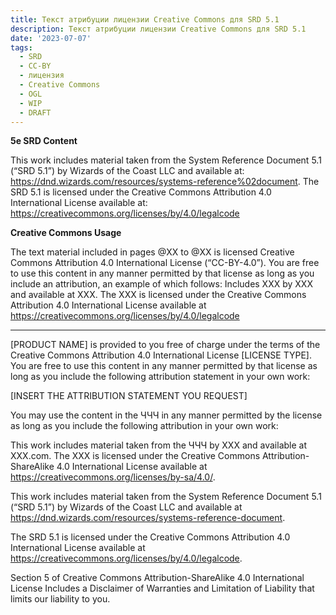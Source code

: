 ```yaml
---
title: Текст атрибуции лицензии Creative Commons для SRD 5.1
description: Текст атрибуции лицензии Creative Commons для SRD 5.1
date: '2023-07-07'
tags:
  - SRD
  - CC-BY
  - лицензия
  - Creative Commons
  - OGL
  - WIP
  - DRAFT
---
```


**5e SRD Content**

This work includes material taken from the System Reference Document 5.1 (“SRD 5.1”) by Wizards of the Coast LLC and available at:
https://dnd.wizards.com/resources/systems-reference%02document.
The SRD 5.1 is licensed under the Creative Commons Attribution 4.0 International License available at: https://creativecommons.org/licenses/by/4.0/legalcode

**Creative Commons Usage**

The text material included in pages @XX to @XX is licensed Creative Commons Attribution 4.0 International License (“CC-BY-4.0”). You are free to use this content in any manner permitted by that license as long as you include an attribution, an example of which follows:
Includes XXX by XXX and available at XXX.
The XXX is licensed under the Creative Commons Attribution 4.0 International License available at https://creativecommons.org/licenses/by/4.0/legalcode

---

[PRODUCT NAME] is provided to you free of charge under the terms of the Creative Commons Attribution 4.0 International License [LICENSE TYPE]. You are free to use this content in any manner permitted by that license as long as you include the following attribution statement in your own work:

[INSERT THE ATTRIBUTION STATEMENT YOU REQUEST]

You may use the content in the ЧЧЧ in any manner permitted by the license as long as you include the following attribution in your own work:

This work includes material taken from the ЧЧЧ by XXX and available at XXX.com. The XXX is licensed under the Creative Commons Attribution-ShareAlike 4.0 International License available at https://creativecommons.org/licenses/by-sa/4.0/.

This work includes material taken from the System Reference Document 5.1 (“SRD 5.1”) by Wizards of the Coast LLC and available at https://dnd.wizards.com/resources/systems-reference-document.

The SRD 5.1 is licensed under the Creative Commons Attribution 4.0 International License available at https://creativecommons.org/licenses/by/4.0/legalcode.

Section 5 of Creative Commons Attribution-ShareAlike 4.0 International License Includes a Disclaimer of Warranties and Limitation of Liability that limits our liability to you.
